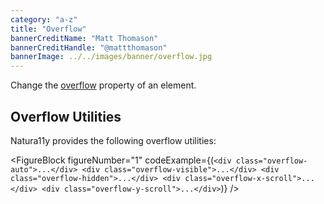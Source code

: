 ```yaml
---
category: "a-z"
title: "Overflow"
bannerCreditName: "Matt Thomason"
bannerCreditHandle: "@mattthomason" 
bannerImage: ../../images/banner/overflow.jpg
---
```


<TextBlock>

Change the <a href="https://developer.mozilla.org/en-US/docs/Web/CSS/overflow" target="_blank">overflow</a> property of an element. 

</TextBlock>

<Divider id="overflowUtilities" />

<TextBlock>

## Overflow Utilities

Natura11y provides the following overflow utilities:

</TextBlock>

<FigureBlock
    figureNumber="1"
    codeExample={(`
        <div class="overflow-auto">...</div>
        <div class="overflow-visible">...</div>
        <div class="overflow-hidden">...</div>
        <div class="overflow-x-scroll">...</div>
        <div class="overflow-y-scroll">...</div>
    `)}
/>